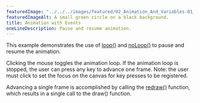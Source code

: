 ---
featuredImage: "../../../images/featured/02_Animation_And_Variables-01_Animation_With_Events-thumbnail.png"
featuredImageAlt: A small green circle on a black background.
title: Animation with Events
oneLineDescription: Pause and resume animation.
---

This example demonstrates the use of
<a href="/reference/p5/loop/">loop()</a>
and
<a href="/reference/p5/noLoop/">noLoop()</a>
to pause and resume the animation.

Clicking the mouse toggles the animation loop. If the animation
loop is stopped, the user can press any key to advance one frame.
Note: the user must click to set the focus on the canvas for
key presses to be registered.

Advancing a single frame is accomplished by calling the
<a href="/reference/p5/redraw/">redraw()</a>
function, which results in a single call to the draw() function.
